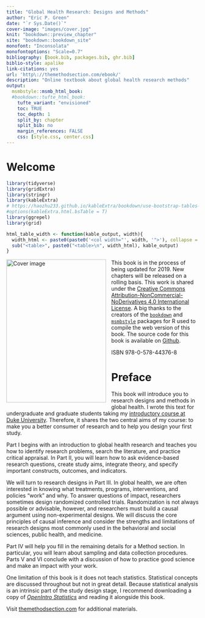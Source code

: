 ```yaml
--- 
title: "Global Health Research: Designs and Methods"
author: "Eric P. Green"
date: "`r Sys.Date()`"
cover-image: "images/cover.jpg"
knit: "bookdown::preview_chapter"
site: "bookdown::bookdown_site"
monofont: "Inconsolata"
monofontoptions: "Scale=0.7"
bibliography: [book.bib, packages.bib, ghr.bib]
biblio-style: apalike
link-citations: yes
url: 'http\://themethodsection.com/ebook/'
description: "Online textbook about global health research methods"
output:
  msmbstyle::msmb_html_book:
  #bookdown::tufte_html_book:
    tufte_variant: "envisioned"
    toc: TRUE
    toc_depth: 1
    split_by: chapter
    split_bib: no
    margin_references: FALSE
    css: [style.css, center.css]
---
```


# Welcome {-}

```r
library(tidyverse)
library(gridExtra)
library(stringr)
library(kableExtra)
# https://haozhu233.github.io/kableExtra/bookdown/use-bootstrap-tables-in-gitbooks-epub.html
#options(kableExtra.html.bsTable = T)
library(ggrepel)
library(grid)

html_table_width <- function(kable_output, width){
  width_html <- paste0(paste0('<col width="', width, '">'), collapse = "\n")
  sub("<table>", paste0("<table>\n", width_html), kable_output)
}
```

<img src="images/cover.jpg" width="261" height="375" alt="Cover image" align="left" style="margin: 0 1em 1em 0" /> This book is in the process of being updated for 2019. New chapters will be released on a rolling basis. This work is shared under the [Creative Commons Attribution-NonCommercial-NoDerivatives 4.0 International License](https://creativecommons.org/licenses/by-nc-nd/4.0/). A big thanks to the creators of the [`bookdown`](https://github.com/rstudio/bookdown) and [`msmbstyle`](https://github.com/grimbough/msmbstyle) packages for R used to compile the web version of this book. The source code for this book is available on [Github](https://github.com/ericpgreen/GHRbook).

ISBN 978-0-578-44376-8

# Preface{-}

This book will introduce you to research designs and methods in global health. I wrote this text for undergraduate and graduate students taking my [introductory course at Duke University](http://www.globalhealthresearch.co/). Therefore, it shares the two central aims of my course: to make you a better consumer of research and to help you design your first study.

Part I begins with an introduction to global health research and teaches you how to identify research problems, search the literature, and practice critical appraisal. In Part II, you will learn how to ask evidence-based research questions, create study aims, integrate theory, and specify important constructs, outcomes, and indicators.

We will turn to research designs in Part III. In global health, we are often interested in knowing what treatments, programs, interventions, and policies “work” and why. To answer questions of impact, researchers sometimes design randomized controlled trials. Randomization is not always possible or advisable, however, and researchers must build a causal argument using non-experimental designs. We will discuss the core principles of causal inference and consider the strengths and limitations of research designs most commonly used in the behavioral and social sciences, public health, and medicine.

Part IV will help you fill in the remaining details for a Method section. In particular, you will learn about sampling and data collection procedures. Parts V and VI conclude with a discussion of how to practice good science and make an impact with your work. 

One limitation of this book is it does not teach statistics. Statistical concepts are discussed throughout but not in great detail. Because statistical analysis is an intrinsic part of the study design stage, I recommend downloading a copy of [*OpenIntro Statistics*](https://www.openintro.org/stat/) and reading it alongside this book.

Visit [themethodsection.com](http://themethodsection.com/) for additional materials.


